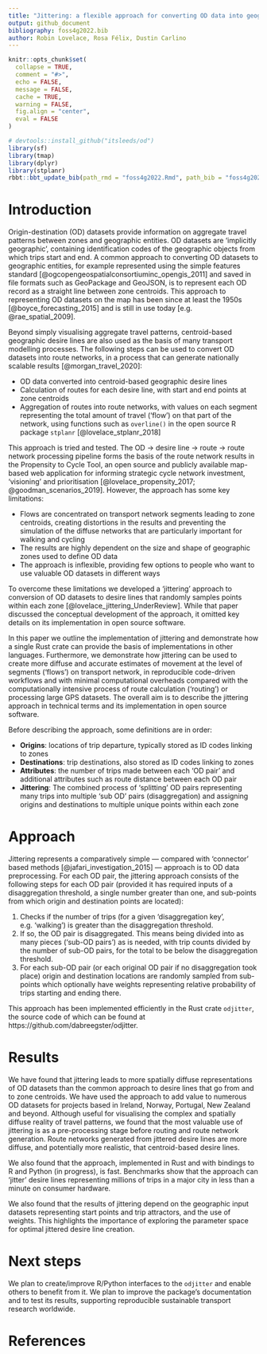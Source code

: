 ```yaml
---
title: "Jittering: a flexible approach for converting OD data into geographic desire lines, routes and route networks for transport planning"
output: github_document
bibliography: foss4g2022.bib
author: Robin Lovelace, Rosa Félix, Dustin Carlino
---
```


<!-- README.md is generated from README.Rmd. Please edit that file -->

```r
knitr::opts_chunk$set(
  collapse = TRUE,
  comment = "#>",
  echo = FALSE,
  message = FALSE,
  cache = TRUE,
  warning = FALSE,
  fig.align = "center",
  eval = FALSE
)
```

```r
# devtools::install_github("itsleeds/od")
library(sf)
library(tmap)
library(dplyr)
library(stplanr)
rbbt::bbt_update_bib(path_rmd = "foss4g2022.Rmd", path_bib = "foss4g2022.bib")
```

# Introduction

Origin-destination (OD) datasets provide information on aggregate travel patterns between zones and geographic entities.
OD datasets are 'implicitly geographic', containing identification codes of the geographic objects from which trips start and end.
A common approach to converting OD datasets to geographic entities, for example represented using the simple features standard [@ogcopengeospatialconsortiuminc_opengis_2011] and saved in file formats such as GeoPackage and GeoJSON, is to represent each OD record as a straight line between zone centroids.
This approach to representing OD datasets on the map has been since at least the 1950s [@boyce_forecasting_2015] and is still in use today [e.g. @rae_spatial_2009].

Beyond simply visualising aggregate travel patterns, centroid-based geographic desire lines are also used as the basis of many transport modelling processes.
The following steps can be used to convert OD datasets into route networks, in a process that can generate nationally scalable results [@morgan_travel_2020]:

- OD data converted into centroid-based geographic desire lines
- Calculation of routes for each desire line, with start and end points at zone centroids
- Aggregation of routes into route networks, with values on each segment representing the total amount of travel ('flow') on that part of the network, using functions such as `overline()` in the open source R package `stplanr` [@lovelace_stplanr_2018]

This approach is tried and tested.
The OD -> desire line -> route -> route network processing pipeline forms the basis of the route network results in the Propensity to Cycle Tool, an open source and publicly available map-based web application for informing strategic cycle network investment, 'visioning' and prioritisation [@lovelace_propensity_2017; @goodman_scenarios_2019].
However, the approach has some key limitations:

- Flows are concentrated on transport network segments leading to zone centroids, creating distortions in the results and preventing the simulation of the diffuse networks that are particularly important for walking and cycling
- The results are highly dependent on the size and shape of geographic zones used to define OD data
- The approach is inflexible, providing few options to people who want to use valuable OD datasets in different ways

To overcome these limitations we developed a 'jittering' approach to conversion of OD datasets to desire lines that randomly samples points within each zone [@lovelace_jittering_UnderReview].
While that paper discussed the conceptual development of the approach, it omitted key details on its implementation in open source software.

In this paper we outline the implementation of jittering and demonstrate how a single Rust crate can provide the basis of implementations in other languages.
Furthermore, we demonstrate how jittering can be used to create more diffuse and accurate estimates of movement at the level of segments ('flows') on transport network, in reproducible code-driven workflows and with minimal computational overheads compared with the computationally intensive process of route calculation ('routing') or processing large GPS datasets.
The overall aim is to describe the jittering approach in technical terms and its implementation in open source software.

Before describing the approach, some definitions are in order:

- **Origins**: locations of trip departure, typically stored as ID codes linking to zones
- **Destinations**: trip destinations, also stored as ID codes linking to zones
- **Attributes**: the number of trips made between each 'OD pair' and additional attributes such as route distance between each OD pair
- **Jittering**: The combined process of 'splitting' OD pairs representing many trips into multiple 'sub OD' pairs (disaggregation) and assigning origins and destinations to multiple unique points within each zone

# Approach

Jittering represents a comparatively simple --- compared with 'connector' based methods [@jafari_investigation_2015] --- approach is to OD data preprocessing.
For each OD pair, the jittering approach consists of the following steps for each OD pair (provided it has required inputs of a disaggregation threshold, a single number greater than one, and sub-points from which origin and destination points are located):

1. Checks if the number of trips (for a given 'disaggregation key', e.g. 'walking') is greater than the disaggregation threshold.
2. If so, the OD pair is disaggregated. This means being divided into as many pieces ('sub-OD pairs') as is needed, with trip counts divided by the number of sub-OD pairs, for the total to be below the disaggregation threshold.
3. For each sub-OD pair (or each original OD pair if no disaggregation took place) origin and destination locations are randomly sampled from sub-points which optionally have weights representing relative probability of trips starting and ending there.

This approach has been implemented efficiently in the Rust crate `odjitter`, the source code of which can be found at https://github.com/dabreegster/odjitter.

# Results

We have found that jittering leads to more spatially diffuse representations of OD datasets than the common approach to desire lines that go from and to zone centroids.
We have used the approach to add value to numerous OD datasets for projects based in Ireland, Norway, Portugal, New Zealand and beyond.
Although useful for visualising the complex and spatially diffuse reality of travel patterns, we found that the most valuable use of jittering is as a pre-processing stage before routing and route network generation.
Route networks generated from jittered desire lines are more diffuse, and potentially more realistic, that centroid-based desire lines.

We also found that the approach, implemented in Rust and with bindings to R and Python (in progress), is fast.
Benchmarks show that the approach can 'jitter' desire lines representing millions of trips in a major city in less than a minute on consumer hardware.

We also found that the results of jittering depend on the geographic input datasets representing start points and trip attractors, and the use of weights.
This highlights the importance of exploring the parameter space for optimal jittered desire line creation.

# Next steps

We plan to create/improve R/Python interfaces to the `odjitter` and enable others to benefit from it.
<!-- Although an R interface to the `odjitter` crate has already been developed, it uses system calls, not bindings provided by the R package `rextendr`. -->
We plan to improve the package's documentation and to test its results, supporting reproducible sustainable transport research worldwide.

# References

